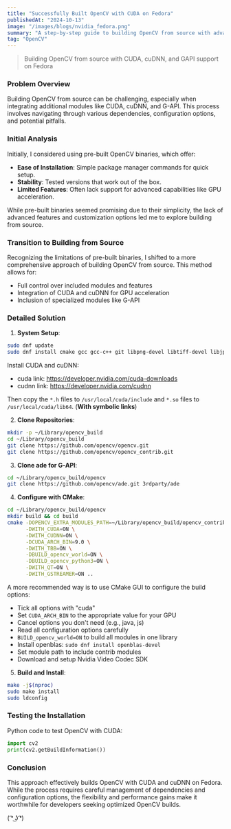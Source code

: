 ```yaml
---
title: "Successfully Built OpenCV with CUDA on Fedora"
publishedAt: "2024-10-13"
image: "/images/blogs/nvidia_fedora.png"
summary: "A step-by-step guide to building OpenCV from source with advanced features"
tag: "OpenCV"
---
```


> Building OpenCV from source with CUDA, cuDNN, and GAPI support on Fedora

### Problem Overview

Building OpenCV from source can be challenging, especially when integrating additional modules like CUDA, cuDNN, and G-API. This process involves navigating through various dependencies, configuration options, and potential pitfalls.

### Initial Analysis

Initially, I considered using pre-built OpenCV binaries, which offer:

- **Ease of Installation**: Simple package manager commands for quick setup.
- **Stability**: Tested versions that work out of the box.
- **Limited Features**: Often lack support for advanced capabilities like GPU acceleration.

While pre-built binaries seemed promising due to their simplicity, the lack of advanced features and customization options led me to explore building from source.

### Transition to Building from Source

Recognizing the limitations of pre-built binaries, I shifted to a more comprehensive approach of building OpenCV from source. This method allows for:

- Full control over included modules and features
- Integration of CUDA and cuDNN for GPU acceleration
- Inclusion of specialized modules like G-API

### Detailed Solution

1. **System Setup**:
```bash
sudo dnf update
sudo dnf install cmake gcc gcc-c++ git libpng-devel libtiff-devel libjpeg-devel ffmpeg-devel gtk3-devel qt5-qtbase-devel python3-devel python3-numpy
```

Install CUDA and cuDNN:
- cuda link: https://developer.nvidia.com/cuda-downloads
- cudnn link: https://developer.nvidia.com/cudnn

Then copy the `*.h` files to `/usr/local/cuda/include` and `*.so` files to `/usr/local/cuda/lib64`. (**With symbolic links**)

2. **Clone Repositories**:
```bash
mkdir -p ~/Library/opencv_build
cd ~/Library/opencv_build
git clone https://github.com/opencv/opencv.git
git clone https://github.com/opencv/opencv_contrib.git
```

3. **Clone ade for G-API**:
```bash
cd ~/Library/opencv_build/opencv
git clone https://github.com/opencv/ade.git 3rdparty/ade
```

4. **Configure with CMake**:
```bash
cd ~/Library/opencv_build/opencv
mkdir build && cd build
cmake -DOPENCV_EXTRA_MODULES_PATH=~/Library/opencv_build/opencv_contrib/modules \
      -DWITH_CUDA=ON \
      -DWITH_CUDNN=ON \
      -DCUDA_ARCH_BIN=9.0 \
      -DWITH_TBB=ON \
      -DBUILD_opencv_world=ON \
      -DBUILD_opencv_python3=ON \
      -DWITH_QT=ON \
      -DWITH_GSTREAMER=ON ..
```

A more recommended way is to use CMake GUI to configure the build options:
- Tick all options with "cuda"
- Set `CUDA_ARCH_BIN` to the appropriate value for your GPU
- Cancel options you don't need (e.g., java, js)
- Read all configuration options carefully
- `BUILD_opencv_world=ON` to build all modules in one library
- Install openblas: `sudo dnf install openblas-devel`
- Set module path to include contrib modules
- Download and setup Nvidia Video Codec SDK

5. **Build and Install**:
```bash
make -j$(nproc)
sudo make install
sudo ldconfig
```

### Testing the Installation

Python code to test OpenCV with CUDA:

```python
import cv2
print(cv2.getBuildInformation())
```

### Conclusion

This approach effectively builds OpenCV with CUDA and cuDNN on Fedora. While the process requires careful management of dependencies and configuration options, the flexibility and performance gains make it worthwhile for developers seeking optimized OpenCV builds.

( ͡❛ ͜ʖ ͡❛)
